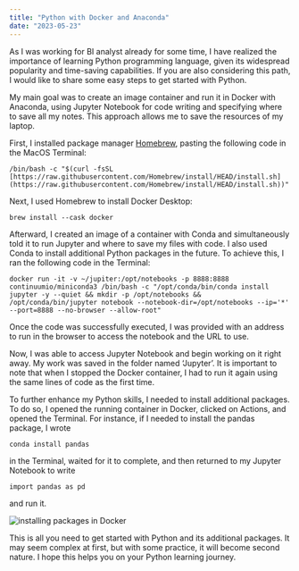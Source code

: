 ```yaml
---
title: "Python with Docker and Anaconda"
date: "2023-05-23"
---
```


As I was working for BI analyst already for some time, I have realized the importance of learning Python programming language, given its widespread popularity and time-saving capabilities. If you are also considering this path, I would like to share some easy steps to get started with Python.

My main goal was to create an image container and run it in Docker with Anaconda, using Jupyter Notebook for code writing and specifying where to save all my notes. This approach allows me to save the resources of my laptop.

First, I installed package manager [Homebrew](https://brew.sh/), pasting the following code in the MacOS Terminal:
```
/bin/bash -c "$(curl -fsSL [https://raw.githubusercontent.com/Homebrew/install/HEAD/install.sh](https://raw.githubusercontent.com/Homebrew/install/HEAD/install.sh))"
```
Next, I used Homebrew to install Docker Desktop:
```
brew install --cask docker
```
Afterward, I created an image of a container with Conda and simultaneously told it to run Jupyter and where to save my files with code. I also used Conda to install additional Python packages in the future. To achieve this, I ran the following code in the Terminal:
```
docker run -it -v ~/jupiter:/opt/notebooks -p 8888:8888 continuumio/miniconda3 /bin/bash -c "/opt/conda/bin/conda install jupyter -y --quiet && mkdir -p /opt/notebooks && /opt/conda/bin/jupyter notebook --notebook-dir=/opt/notebooks --ip='*' --port=8888 --no-browser --allow-root"
```
Once the code was successfully executed, I was provided with an address to run in the browser to access the notebook and the URL to use.

Now, I was able to access Jupyter Notebook and begin working on it right away. My work was saved in the folder named ‘Jupyter’. It is important to note that when I stopped the Docker container, I had to run it again using the same lines of code as the first time.

To further enhance my Python skills, I needed to install additional packages. To do so, I opened the running container in Docker, clicked on Actions, and opened the Terminal. For instance, if I needed to install the pandas package, I wrote
```
conda install pandas
```
in the Terminal, waited for it to complete, and then returned to my Jupyter Notebook to write
```
import pandas as pd
```
and run it.



![installing packages in Docker](./imgs/install_packs_docker.png)



This is all you need to get started with Python and its additional packages. It may seem complex at first, but with some practice, it will become second nature. I hope this helps you on your Python learning journey.
